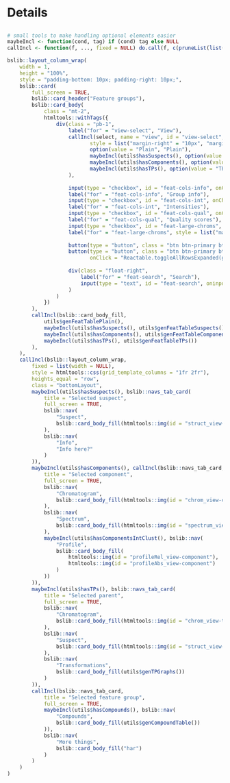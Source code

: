 Details
===

<script>
`r readAllFile(system.file("js", "utils-report-new.js", package = "patRoon"))`
</script>

<style>
/* HACK: to make expander button visible on both dark and light backgrounds */
.rt-expander:after {
    border-top-color: dodgerblue;
}
</style>

##

```r
# small tools to make handling optional elements easier
maybeIncl <- function(cond, tag) if (cond) tag else NULL
callIncl <- function(f, ..., fixed = NULL) do.call(f, c(pruneList(list(...)), fixed))

bslib::layout_column_wrap(
    width = 1,
    height = "100%",
    style = "padding-bottom: 10px; padding-right: 10px;",
    bslib::card(
        full_screen = TRUE,
        bslib::card_header("Feature groups"),
        bslib::card_body(
            class = "mt-2",
            htmltools::withTags({
                div(class = "pb-1",
                    label("for" = "view-select", "View"),
                    callIncl(select, name = "view", id = "view-select", onChange = "updateView(this.value)",
                           style = list("margin-right" = "10px", "margin-top" = " 3px"),
                           option(value = "Plain", "Plain"),
                           maybeIncl(utils$hasSuspects(), option(value = "Suspects", "Suspects")),
                           maybeIncl(utils$hasComponents(), option(value = "Components", "Components")),
                           maybeIncl(utils$hasTPs(), option(value = "TPs", "Transformation products"))
                    ),
                    
                    input(type = "checkbox", id = "feat-cols-info", onChange = 'showFeatCols("group", !this.checked)', checked = TRUE),
                    label("for" = "feat-cols-info", "Group info"),
                    input(type = "checkbox", id = "feat-cols-int", onChange = 'showFeatCols("intensities", !this.checked)', checked = TRUE),
                    label("for" = "feat-cols-int", "Intensities"),
                    input(type = "checkbox", id = "feat-cols-qual", onChange = 'showFeatCols("qualities", !this.checked)'),
                    label("for" = "feat-cols-qual", "Quality scores"),
                    input(type = "checkbox", id = "feat-large-chroms", onChange = 'showFeatCols("chrom_large", !this.checked)'),
                    label("for" = "feat-large-chroms", style = list("margin-right" = "10px"), "Large chromatograms"),
                    
                    button(type = "button", class = "btn btn-primary btn-sm", onClick = "Reactable.downloadDataCSV(getSelFeatTableElement())", "Download CSV"),
                    button(type = "button", class = "btn btn-primary btn-sm", id = "feat-expand",
                           onClick = "Reactable.toggleAllRowsExpanded(getSelFeatTableElement())",  style = list(display = "none"), "Expand/collapse"),
                    
                    div(class = "float-right",
                        label("for" = "feat-search", "Search"),
                        input(type = "text", id = "feat-search", oninput="Reactable.setSearch(getSelFeatTableElement(), this.value)")
                    )
                )
            })
        ),
        callIncl(bslib::card_body_fill,
            utils$genFeatTablePlain(),
            maybeIncl(utils$hasSuspects(), utils$genFeatTableSuspects()),
            maybeIncl(utils$hasComponents(), utils$genFeatTableComponents()),
            maybeIncl(utils$hasTPs(), utils$genFeatTableTPs())
        ),
    ),
    callIncl(bslib::layout_column_wrap,
        fixed = list(width = NULL),
        style = htmltools::css(grid_template_columns = "1fr 2fr"),
        heights_equal = "row",
        class = "bottomLayout",
        maybeIncl(utils$hasSuspects(), bslib::navs_tab_card(
            title = "Selected suspect",
            full_screen = TRUE,
            bslib::nav(
                "Suspect",
                bslib::card_body_fill(htmltools::img(id = "struct_view-suspect"))
            ),
            bslib::nav(
                "Info",
                "Info here?"
            )
        )),
        maybeIncl(utils$hasComponents(), callIncl(bslib::navs_tab_card,
            title = "Selected component",
            full_screen = TRUE,
            bslib::nav(
                "Chromatogram",
                bslib::card_body_fill(htmltools::img(id = "chrom_view-component"))
            ),
            bslib::nav(
                "Spectrum",
                bslib::card_body_fill(htmltools::img(id = "spectrum_view-component"))
            ),
            maybeIncl(utils$hasComponentsIntClust(), bslib::nav(
                "Profile",
                bslib::card_body_fill(
                    htmltools::img(id = "profileRel_view-component"),
                    htmltools::img(id = "profileAbs_view-component")
                )
            ))
        )),
        maybeIncl(utils$hasTPs(), bslib::navs_tab_card(
            title = "Selected parent",
            full_screen = TRUE,
            bslib::nav(
                "Chromatogram",
                bslib::card_body_fill(htmltools::img(id = "chrom_view-tp"))
            ),
            bslib::nav(
                "Suspect",
                bslib::card_body_fill(htmltools::img(id = "struct_view-tp"))
            ),
            bslib::nav(
                "Transformations",
                bslib::card_body_fill(utils$genTPGraphs())
            )
        )),
        callIncl(bslib::navs_tab_card,
            title = "Selected feature group",
            full_screen = TRUE,
            maybeIncl(utils$hasCompounds(), bslib::nav(
                "Compounds",
                bslib::card_body_fill(utils$genCompoundTable())
            )),
            bslib::nav(
                "More things",
                bslib::card_body_fill("har")
            )
        )
    )
)
```
